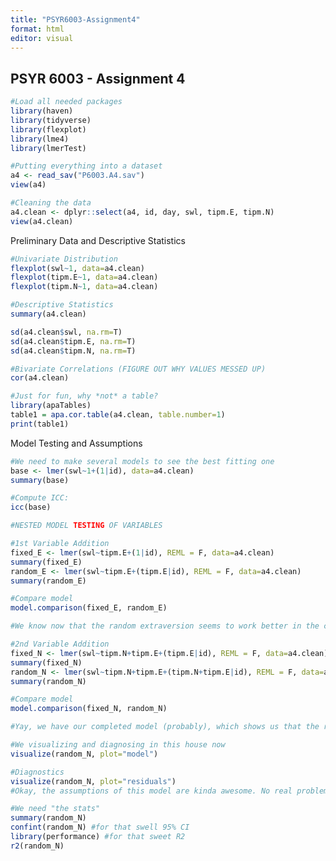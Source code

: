 ---
title: "PSYR6003-Assignment4"
format: html
editor: visual
---

## PSYR 6003 - Assignment 4

```{r}
#Load all needed packages
library(haven)
library(tidyverse)
library(flexplot)
library(lme4)
library(lmerTest)

#Putting everything into a dataset
a4 <- read_sav("P6003.A4.sav")
view(a4)

#Cleaning the data
a4.clean <- dplyr::select(a4, id, day, swl, tipm.E, tipm.N)
view(a4.clean)
```

Preliminary Data and Descriptive Statistics

```{r}
#Univariate Distribution
flexplot(swl~1, data=a4.clean)
flexplot(tipm.E~1, data=a4.clean)
flexplot(tipm.N~1, data=a4.clean)

#Descriptive Statistics
summary(a4.clean)

sd(a4.clean$swl, na.rm=T)
sd(a4.clean$tipm.E, na.rm=T)
sd(a4.clean$tipm.N, na.rm=T)

#Bivariate Correlations (FIGURE OUT WHY VALUES MESSED UP)
cor(a4.clean)

#Just for fun, why *not* a table?
library(apaTables)
table1 = apa.cor.table(a4.clean, table.number=1)
print(table1)
```

Model Testing and Assumptions

```{r}
#We need to make several models to see the best fitting one
base <- lmer(swl~1+(1|id), data=a4.clean)
summary(base)

#Compute ICC:
icc(base)

#NESTED MODEL TESTING OF VARIABLES

#1st Variable Addition
fixed_E <- lmer(swl~tipm.E+(1|id), REML = F, data=a4.clean)
summary(fixed_E)
random_E <- lmer(swl~tipm.E+(tipm.E|id), REML = F, data=a4.clean)
summary(random_E)

#Compare model
model.comparison(fixed_E, random_E)

#We know now that the random extraversion seems to work better in the case of this model. We like that. Let's move on.

#2nd Variable Addition
fixed_N <- lmer(swl~tipm.N+tipm.E+(tipm.E|id), REML = F, data=a4.clean)
summary(fixed_N)
random_N <- lmer(swl~tipm.N+tipm.E+(tipm.N+tipm.E|id), REML = F, data=a4.clean)
summary(random_N)

#Compare model
model.comparison(fixed_N, random_N)

#Yay, we have our completed model (probably), which shows us that the random model for ID is better! That means we'll be using "random_N"
```

```{r}
#We visualizing and diagnosing in this house now
visualize(random_N, plot="model")

#Diagnostics 
visualize(random_N, plot="residuals")
#Okay, the assumptions of this model are kinda awesome. No real problems at all, which is pretty great so I don't have to correct them 

#We need "the stats"
summary(random_N)
confint(random_N) #for that swell 95% CI
library(performance) #for that sweet R2
r2(random_N)
```
